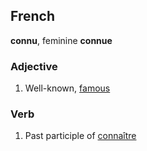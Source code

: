 ==French==
'''connu''', feminine '''connue'''
===Adjective===
# Well-known, [[famous]]

===Verb===
# Past participle of [[connaître]]